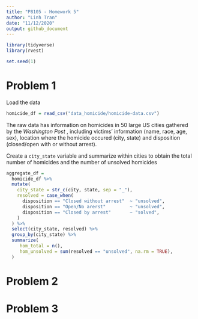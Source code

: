 ```yaml
---
title: "P8105 - Homework 5"
author: "Linh Tran"
date: "11/12/2020"
output: github_document
---
```


```r
library(tidyverse)
library(rvest)

set.seed(1)
```

# Problem 1

Load the data

```r
homicide_df = read_csv("data_homicide/homicide-data.csv")
```

The raw data has information on homicides in 50 large US cities gathered by the *Washington Post* , including victims' information (name, race, age, sex), location where the homicide occured (city, state) and disposition (closed/open with or without arrest). 

Create a `city_state` variable and summarize within cities to obtain the total number of homicides and the number of unsolved homicides

```r
aggregate_df = 
  homicide_df %>% 
  mutate(
    city_state = str_c(city, state, sep = "_"),
    resolved = case_when(
      disposition == "Closed without arrest"  ~ "unsolved",
      disposition == "Open/No arerst"         ~ "unsolved",
      disposition == "Closed by arrest"       ~ "solved",
    )
  ) %>% 
  select(city_state, resolved) %>% 
  group_by(city_state) %>% 
  summarize(
     hom_total = n(),
     hom_unsolved = sum(resolved == "unsolved", na.rm = TRUE), 
  )
```


# Problem 2





# Problem 3